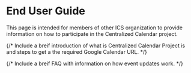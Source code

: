 
# End User Guide

<Callout type="info">
  This page is intended for members of other ICS organization to provide information on how to
  participate in the Centralized Calendar project.
</Callout>

{/* Include a breif introduction of what is Centralized Calendar Project is and steps to get a the required Google Calendar URL. */}

{/* Include a breif FAQ with information on how event updates work. */}
